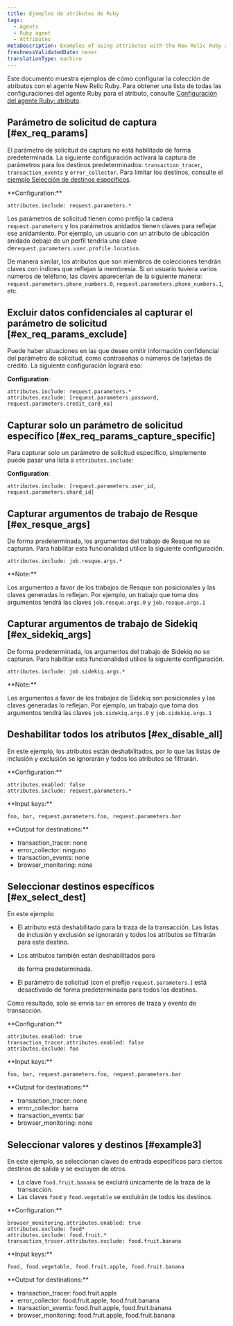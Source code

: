 ```yaml
---
title: Ejemplos de atributos de Ruby
tags:
  - Agents
  - Ruby agent
  - Attributes
metaDescription: Examples of using attributes with the New Relic Ruby agent.
freshnessValidatedDate: never
translationType: machine
---
```


Este documento muestra ejemplos de cómo configurar la colección de atributos con el agente New Relic Ruby. Para obtener una lista de todas las configuraciones del agente Ruby para el atributo, consulte [Configuración del agente Ruby: atributo](/docs/apm/agents/ruby-agent/configuration/ruby-agent-configuration/#attributes).

## Parámetro de solicitud de captura [#ex_req_params]

El parámetro de solicitud de captura no está habilitado de forma predeterminada. La siguiente configuración activará la captura de parámetros para los destinos predeterminados: `transaction_tracer`, `transaction_events` y `error_collector`. Para limitar los destinos, consulte el [ejemplo Selección de destinos específicos](#ex_select_dest).

<DoNotTranslate>
  **Configuration:**
</DoNotTranslate>

```
attributes.include: request.parameters.*
```

Los parámetros de solicitud tienen como prefijo la cadena `request.parameters` y los parámetros anidados tienen claves para reflejar ese anidamiento. Por ejemplo, un usuario con un atributo de ubicación anidado debajo de un perfil tendría una clave de`request.parameters.user.profile.location`.

De manera similar, los atributos que son miembros de colecciones tendrán claves con índices que reflejan la membresía. Si un usuario tuviera varios números de teléfono, las claves aparecerían de la siguiente manera: `request.parameters.phone_numbers.0`, `request.parameters.phone_numbers.1`, etc.

## Excluir datos confidenciales al capturar el parámetro de solicitud [#ex_req_params_exclude]

Puede haber situaciones en las que desee omitir información confidencial del parámetro de solicitud, como contraseñas o números de tarjetas de crédito. La siguiente configuración logrará eso:

<DoNotTranslate>**Configuration**</DoNotTranslate>:

```
attributes.include: request.parameters.*
attributes.exclude: [request.parameters.password, request.parameters.credit_card_no]
```

## Capturar solo un parámetro de solicitud específico [#ex_req_params_capture_specific]

Para capturar solo un parámetro de solicitud específico, simplemente puede pasar una lista a `attributes.include`:

<DoNotTranslate>**Configuration**</DoNotTranslate>:

```
attributes.include: [request.parameters.user_id, request.parameters.shard_id]
```

## Capturar argumentos de trabajo de Resque [#ex_resque_args]

De forma predeterminada, los argumentos del trabajo de Resque no se capturan. Para habilitar esta funcionalidad utilice la siguiente configuración.

```
attributes.include: job.resque.args.*
```

<DoNotTranslate>
  **Note:**
</DoNotTranslate>

Los argumentos a favor de los trabajos de Resque son posicionales y las claves generadas lo reflejan. Por ejemplo, un trabajo que toma dos argumentos tendrá las claves `job.resque.args.0` y `job.resque.args.1`

## Capturar argumentos de trabajo de Sidekiq [#ex_sidekiq_args]

De forma predeterminada, los argumentos del trabajo de Sidekiq no se capturan. Para habilitar esta funcionalidad utilice la siguiente configuración.

```
attributes.include: job.sidekiq.args.*
```

<DoNotTranslate>
  **Note:**
</DoNotTranslate>

Los argumentos a favor de los trabajos de Sidekiq son posicionales y las claves generadas lo reflejan. Por ejemplo, un trabajo que toma dos argumentos tendrá las claves `job.sidekiq.args.0` y `job.sidekiq.args.1`

## Deshabilitar todos los atributos [#ex_disable_all]

En este ejemplo, los atributos están deshabilitados, por lo que las listas de inclusión y exclusión se ignorarán y todos los atributos se filtrarán.

<DoNotTranslate>
  **Configuration:**
</DoNotTranslate>

```
attributes.enabled: false
attributes.include: request.parameters.*
```

<DoNotTranslate>
  **Input keys:**
</DoNotTranslate>

```
foo, bar, request.parameters.foo, request.parameters.bar
```

<DoNotTranslate>
  **Output for destinations:**
</DoNotTranslate>

* transaction_tracer: none
* error_collector: ninguno
* transaction_events: none
* browser_monitoring: none

## Seleccionar destinos específicos [#ex_select_dest]

En este ejemplo:

* El atributo está deshabilitado para la traza de la transacción. Las listas de inclusión y exclusión se ignorarán y todos los atributos se filtrarán para este destino.

* Los atributos también están deshabilitados para

  <InlinePopover type="browser"/>

  de forma predeterminada.

* El parámetro de solicitud (con el prefijo `request.parameters.`) está desactivado de forma predeterminada para todos los destinos.

Como resultado, solo se envía `bar` en errores de traza y evento de transacción.

<DoNotTranslate>
  **Configuration:**
</DoNotTranslate>

```
attributes.enabled: true
transaction_tracer.attributes.enabled: false
attributes.exclude: foo
```

<DoNotTranslate>
  **Input keys:**
</DoNotTranslate>

```
foo, bar, request.parameters.foo, request.parameters.bar
```

<DoNotTranslate>
  **Output for destinations:**
</DoNotTranslate>

* transaction_tracer: none
* error_collector: barra
* transaction_events: bar
* browser_monitoring: none

## Seleccionar valores y destinos [#example3]

En este ejemplo, se seleccionan claves de entrada específicas para ciertos destinos de salida y se excluyen de otros.

* La clave `food.fruit.banana` se excluirá únicamente de la traza de la transacción.
* Las claves `food` y `food.vegetable` se excluirán de todos los destinos.

<DoNotTranslate>
  **Configuration:**
</DoNotTranslate>

```
browser_monitoring.attributes.enabled: true
attributes.exclude: food*
attributes.include: food.fruit.*
transaction_tracer.attributes.exclude: food.fruit.banana
```

<DoNotTranslate>
  **Input keys:**
</DoNotTranslate>

```
food, food.vegetable, food.fruit.apple, food.fruit.banana
```

<DoNotTranslate>
  **Output for destinations:**
</DoNotTranslate>

* transaction_tracer: food.fruit.apple
* error_collector: food.fruit.apple, food.fruit.banana
* transaction_events: food.fruit.apple, food.fruit.banana
* browser_monitoring: food.fruit.apple, food.fruit.banana